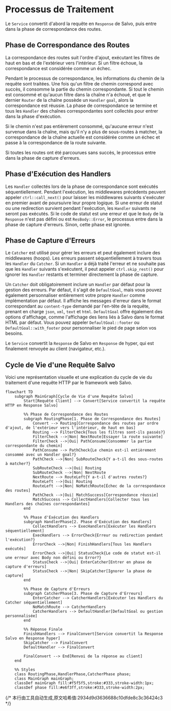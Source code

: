 # Processus de Traitement

Le `Service` convertit d'abord la requête en `Response` de Salvo, puis entre dans la phase de correspondance des routes.

## Phase de Correspondance des Routes

La correspondance des routes suit l'ordre d'ajout, exécutant les filtres de haut en bas et de l'extérieur vers l'intérieur. Si un filtre échoue, la correspondance est considérée comme un échec.

Pendant le processus de correspondance, les informations du chemin de la requête sont traitées. Une fois qu'un filtre de chemin correspond avec succès, il consomme la partie du chemin correspondante. Si tout le chemin est consommé et qu'aucun filtre dans la chaîne n'a échoué, et que le dernier `Router` de la chaîne possède un `Handler` `goal`, alors la correspondance est réussie. La phase de correspondance se termine et tous les `Handler` des chaînes correspondantes sont collectés pour entrer dans la phase d'exécution.

Si le chemin n'est pas entièrement consommé, qu'aucune erreur n'est survenue dans la chaîne, mais qu'il n'y a plus de sous-routes à matcher, la correspondance de la chaîne actuelle est considérée comme un échec et passe à la correspondance de la route suivante.

Si toutes les routes ont été parcourues sans succès, le processus entre dans la phase de capture d'erreurs.

## Phase d'Exécution des Handlers

Les `Handler` collectés lors de la phase de correspondance sont exécutés séquentiellement. Pendant l'exécution, les middlewares précédents peuvent appeler `ctrl::call_next()` pour laisser les middlewares suivants s'exécuter en premier avant de poursuivre leur propre logique. Si une erreur de statut ou une redirection survient pendant l'exécution, les `Handler` suivants ne seront pas exécutés. Si le code de statut est une erreur et que le `Body` de la `Response` n'est pas défini ou est `ResBody::Error`, le processus entre dans la phase de capture d'erreurs. Sinon, cette phase est ignorée.

## Phase de Capture d'Erreurs

Le `Catcher` est utilisé pour gérer les erreurs et peut également inclure des middlewares (hoops). Les erreurs passent séquentiellement à travers tous les `Handler` du `Catcher`. Si un `Handler` a déjà traité l'erreur et ne souhaite pas que les `Handler` suivants s'exécutent, il peut appeler `ctrl.skip_rest()` pour ignorer les `Handler` restants et terminer directement la phase de capture.

Un `Catcher` doit obligatoirement inclure un `Handler` par défaut pour la gestion des erreurs. Par défaut, il s'agit de `DefaultGoal`, mais vous pouvez également personnaliser entièrement votre propre `Handler` comme implémentation par défaut. Il affiche les messages d'erreur dans le format correspondant au `content-type` demandé par l'en-tête de la requête, prenant en charge `json`, `xml`, `text` et `html`. `DefaultGoal` offre également des options d'affichage, comme l'affichage des liens liés à Salvo dans le format HTML par défaut. Vous pouvez appeler `DefaultGoal::footer` ou `DefaultGoal::with_footer` pour personnaliser le pied de page selon vos besoins.

Le `Service` convertit la `Response` de Salvo en `Response` de hyper, qui est finalement renvoyée au client (navigateur, etc.).

## Cycle de Vie d'une Requête Salvo
Voici une représentation visuelle et une explication du cycle de vie du traitement d'une requête HTTP par le framework web Salvo.

```mermaid
flowchart TD
    subgraph MainGraph[Cycle de Vie d'une Requête Salvo]
        Start[Requête Client] --> Convert[Service convertit la requête HTTP en Response Salvo]
        
        %% Phase de Correspondance des Routes
        subgraph RoutingPhase[1. Phase de Correspondance des Routes]
            Convert --> Routing[Correspondance des routes par ordre d'ajout, de l'extérieur vers l'intérieur, de haut en bas]
            Routing --> FilterCheck{Tous les filtres sont-ils passés?}
            FilterCheck -->|Non| NextRoute[Essayer la route suivante]
            FilterCheck -->|Oui| PathConsume[Consommer la partie correspondante du chemin]
            PathConsume --> PathCheck{Le chemin est-il entièrement consommé avec un Handler goal?}
            PathCheck -->|Non| SubRouteCheck{Y a-t-il des sous-routes à matcher?}
            SubRouteCheck -->|Oui| Routing
            SubRouteCheck -->|Non| NextRoute
            NextRoute --> RouteLeft{Y a-t-il d'autres routes?}
            RouteLeft -->|Oui| Routing
            RouteLeft -->|Non| NoMatchRoute[Échec de la correspondance des routes]
            PathCheck -->|Oui| MatchSuccess[Correspondance réussie]
            MatchSuccess --> CollectHandlers[Collecter tous les Handlers des chaînes correspondantes]
        end
        
        %% Phase d'Exécution des Handlers
        subgraph HandlerPhase[2. Phase d'Exécution des Handlers]
            CollectHandlers --> ExecHandlers[Exécuter les Handlers séquentiellement]
            ExecHandlers --> ErrorCheck{Erreur ou redirection pendant l'exécution?}
            ErrorCheck -->|Non| FinishHandlers[Tous les Handlers exécutés]
            ErrorCheck -->|Oui| StatusCheck{Le code de statut est-il une erreur avec Body non défini ou Error?}
            StatusCheck -->|Oui| EnterCatcher[Entrer en phase de capture d'erreurs]
            StatusCheck -->|Non| SkipCatcher[Ignorer la phase de capture]
        end
        
        %% Phase de Capture d'Erreurs
        subgraph CatcherPhase[3. Phase de Capture d'Erreurs]
            EnterCatcher --> CatcherHandlers[Exécuter les Handlers du Catcher séquentiellement]
            NoMatchRoute --> CatcherHandlers
            CatcherHandlers --> DefaultHandler[DefaultGoal ou gestion personnalisée]
        end
        
        %% Réponse Finale
        FinishHandlers --> FinalConvert[Service convertit la Response Salvo en Response hyper]
        SkipCatcher --> FinalConvert
        DefaultHandler --> FinalConvert
        
        FinalConvert --> End[Renvoi de la réponse au client]
    end
    
    %% Styles
    class RoutingPhase,HandlerPhase,CatcherPhase phase;
    class MainGraph mainGraph;
    classDef mainGraph fill:#f5f5f5,stroke:#333,stroke-width:1px;
    classDef phase fill:#e6f3ff,stroke:#333,stroke-width:2px;
```
{/* 本行由工具自动生成,原文哈希值:2934d9d3636688c10dfde8c3c36424c3 */}